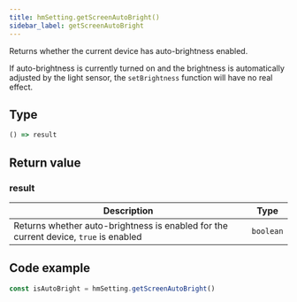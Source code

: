 ```yaml
---
title: hmSetting.getScreenAutoBright()
sidebar_label: getScreenAutoBright
---
```


Returns whether the current device has auto-brightness enabled.

If auto-brightness is currently turned on and the brightness is automatically adjusted by the light sensor, the `setBrightness` function will have no real effect.

## Type

```ts
() => result
```

## Return value

### result

|                                   Description                                        |   Type    |
| ------------------------------------------------------------------------------------ | --------- |
| Returns whether auto-brightness is enabled for the current device, `true` is enabled | `boolean` |

## Code example

```js
const isAutoBright = hmSetting.getScreenAutoBright()
```
